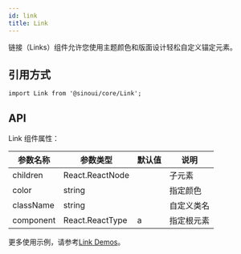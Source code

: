 ```yaml
---
id: link
title: Link
---
```


链接（Links）组件允许您使用主题颜色和版面设计轻松自定义锚定元素。

## 引用方式

```tsx
import Link from '@sinoui/core/Link';
```

## API

Link 组件属性：

| 参数名称  | 参数类型        | 默认值 | 说明       |
| --------- | --------------- | ------ | ---------- |
| children  | React.ReactNode |        | 子元素     |
| color     | string          |        | 指定颜色   |
| className | string          |        | 自定义类名 |
| component | React.ReactType | a      | 指定根元素 |

更多使用示例，请参考[Link Demos](/docs/components/Link)。
